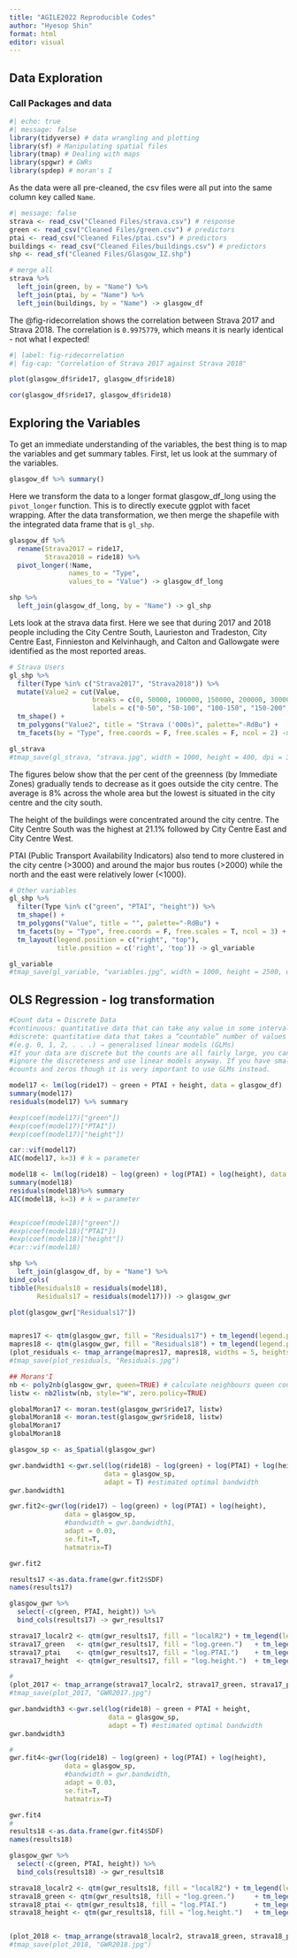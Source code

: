 ```yaml
---
title: "AGILE2022 Reproducible Codes"
author: "Hyesop Shin"
format: html
editor: visual
---
```


## Data Exploration

### Call Packages and data

```r
#| echo: true
#| message: false
library(tidyverse) # data wrangling and plotting
library(sf) # Manipulating spatial files
library(tmap) # Dealing with maps
library(spgwr) # GWRs
library(spdep) # moran's I
```

As the data were all pre-cleaned, the csv files were all put into the same column key called `Name`.

```r
#| message: false
strava <- read_csv("Cleaned Files/strava.csv") # response
green <- read_csv("Cleaned Files/green.csv") # predictors
ptai <- read_csv("Cleaned Files/ptai.csv") # predictors
buildings <- read_csv("Cleaned Files/buildings.csv") # predictors
shp <- read_sf("Cleaned Files/Glasgow_IZ.shp")

# merge all 
strava %>% 
  left_join(green, by = "Name") %>% 
  left_join(ptai, by = "Name") %>% 
  left_join(buildings, by = "Name") -> glasgow_df
```

The @fig-ridecorrelation shows the correlation between Strava 2017 and Strava 2018. The correlation is `0.9975779`, which means it is nearly identical - not what I expected!

```r
#| label: fig-ridecorrelation
#| fig-cap: "Correlation of Strava 2017 against Strava 2018"

plot(glasgow_df$ride17, glasgow_df$ride18)

cor(glasgow_df$ride17, glasgow_df$ride18)
```

## Exploring the Variables

To get an immediate understanding of the variables, the best thing is to map the variables and get summary tables. First, let us look at the summary of the variables.

```r
glasgow_df %>% summary()
```

Here we transform the data to a longer format glasgow_df_long using the `pivot_longer` function. This is to directly execute ggplot with facet wrapping. After the data transformation, we then merge the shapefile with the integrated data frame that is `gl_shp`.

```r
glasgow_df %>% 
  rename(Strava2017 = ride17,
         Strava2018 = ride18) %>% 
  pivot_longer(!Name,
               names_to = "Type",
               values_to = "Value") -> glasgow_df_long

shp %>% 
  left_join(glasgow_df_long, by = "Name") -> gl_shp
```

Lets look at the strava data first. Here we see that during 2017 and 2018 people including the City Centre South, Laurieston and Tradeston, City Centre East, Finnieston and Kelvinhaugh, and Calton and Gallowgate were identified as the most reported areas.

```r
# Strava Users
gl_shp %>% 
  filter(Type %in% c("Strava2017", "Strava2018")) %>% 
  mutate(Value2 = cut(Value,
                     breaks = c(0, 50000, 100000, 150000, 200000, 300000, +Inf),
                     labels = c("0-50", "50-100", "100-150", "150-200", "200-30", ">300"))) %>% 
  tm_shape() +
  tm_polygons("Value2", title = "Strava ('000s)", palette="-RdBu") +
  tm_facets(by = "Type", free.coords = F, free.scales = F, ncol = 2) -> gl_strava

gl_strava
#tmap_save(gl_strava, "strava.jpg", width = 1000, height = 400, dpi = 300)
```

The figures below show that the per cent of the greenness (by Immediate Zones) gradually tends to decrease as it goes outside the city centre. The average is 8% across the whole area but the lowest is situated in the city centre and the city south.

The height of the buildings were concentrated around the city centre. The City Centre South was the highest at 21.1% followed by City Centre East and City Centre West.

PTAI (Public Transport Availability Indicators) also tend to more clustered in the city centre (\>3000) and around the major bus routes (\>2000) while the north and the east were relatively lower (\<1000).

```r
# Other variables
gl_shp %>% 
  filter(Type %in% c("green", "PTAI", "height")) %>%
  tm_shape() +
  tm_polygons("Value", title = "", palette="-RdBu") +
  tm_facets(by = "Type", free.coords = F, free.scales = T, ncol = 3) +
  tm_layout(legend.position = c("right", "top"),  
            title.position = c('right', 'top')) -> gl_variable

gl_variable
#tmap_save(gl_variable, "variables.jpg", width = 1000, height = 2500, dpi = 300)

```

## OLS Regression - log transformation

```r
#Count data = Discrete Data
#continuous: quantitative data that can take any value in some interval ⇒ linear models
#discrete: quantitative data that takes a “countable” number of values
#(e.g. 0, 1, 2, . . .) ⇒ generalised linear models (GLMs)
#If your data are discrete but the counts are all fairly large, you can
#ignore the discreteness and use linear models anyway. If you have small
#counts and zeros though it is very important to use GLMs instead.

model17 <- lm(log(ride17) ~ green + PTAI + height, data = glasgow_df) 
summary(model17)
residuals(model17) %>% summary

#exp(coef(model17)["green"])
#exp(coef(model17)["PTAI"])
#exp(coef(model17)["height"])

car::vif(model17)
AIC(model17, k=3) # k = parameter

```

```r
model18 <- lm(log(ride18) ~ log(green) + log(PTAI) + log(height), data = glasgow_df) 
summary(model18)
residuals(model18)%>% summary
AIC(model18, k=3) # k = parameter


#exp(coef(model18)["green"])
#exp(coef(model18)["PTAI"])
#exp(coef(model18)["height"])
#car::vif(model18)
```

```r

shp %>% 
  left_join(glasgow_df, by = "Name") %>% 
bind_cols(
tibble(Residuals18 = residuals(model18),
       Residuals17 = residuals(model17))) -> glasgow_gwr

plot(glasgow_gwr["Residuals17"])


mapres17 <- qtm(glasgow_gwr, fill = "Residuals17") + tm_legend(legend.position = c("right", "top"))
mapres18 <- qtm(glasgow_gwr, fill = "Residuals18") + tm_legend(legend.position = c("right", "top"))
(plot_residuals <- tmap_arrange(mapres17, mapres18, widths = 5, heights = 3))
#tmap_save(plot_residuals, "Residuals.jpg")
```

```r
## Morans'I
nb <- poly2nb(glasgow_gwr, queen=TRUE) # calculate neighbours queen continuity
listw <- nb2listw(nb, style="W", zero.policy=TRUE)

globalMoran17 <- moran.test(glasgow_gwr$ride17, listw)
globalMoran18 <- moran.test(glasgow_gwr$ride18, listw)
globalMoran17
globalMoran18

glasgow_sp <- as_Spatial(glasgow_gwr)
```

```r
gwr.bandwidth1 <-gwr.sel(log(ride18) ~ log(green) + log(PTAI) + log(height), 
                        data = glasgow_sp,
                        adapt = T) #estimated optimal bandwidth
gwr.bandwidth1

gwr.fit2<-gwr(log(ride17) ~ log(green) + log(PTAI) + log(height), 
              data = glasgow_sp, 
              #bandwidth = gwr.bandwidth1, 
              adapt = 0.03,
              se.fit=T, 
              hatmatrix=T)

gwr.fit2
```

```r
results17 <-as.data.frame(gwr.fit2$SDF)
names(results17)

glasgow_gwr %>% 
  select(-c(green, PTAI, height)) %>% 
  bind_cols(results17) -> gwr_results17

strava17_localr2 <- qtm(gwr_results17, fill = "localR2") + tm_legend(legend.position = c("right", "top"))
strava17_green   <- qtm(gwr_results17, fill = "log.green.")   + tm_legend(legend.position = c("right", "top"))
strava17_ptai    <- qtm(gwr_results17, fill = "log.PTAI.")    + tm_legend(legend.position = c("right", "top"))
strava17_height  <- qtm(gwr_results17, fill = "log.height.")  + tm_legend(legend.position = c("right", "top"))

#
(plot_2017 <- tmap_arrange(strava17_localr2, strava17_green, strava17_ptai, strava17_height))
#tmap_save(plot_2017, "GWR2017.jpg")
```

```r
gwr.bandwidth3 <-gwr.sel(log(ride18) ~ green + PTAI + height, 
                         data = glasgow_sp,
                         adapt = T) #estimated optimal bandwidth
gwr.bandwidth3

#
gwr.fit4<-gwr(log(ride18) ~ log(green) + log(PTAI) + log(height),
              data = glasgow_sp, 
              #bandwidth = gwr.bandwidth, 
              adapt = 0.03,
              se.fit=T, 
              hatmatrix=T)

gwr.fit4
#
results18 <-as.data.frame(gwr.fit4$SDF)
names(results18)

glasgow_gwr %>% 
  select(-c(green, PTAI, height)) %>% 
  bind_cols(results18) -> gwr_results18

strava18_localr2 <- qtm(gwr_results18, fill = "localR2") + tm_legend(legend.position = c("right", "top"))
strava18_green <- qtm(gwr_results18, fill = "log.green.")     + tm_legend(legend.position = c("right", "top"))
strava18_ptai <- qtm(gwr_results18, fill = "log.PTAI.")       + tm_legend(legend.position = c("right", "top"))
strava18_height <- qtm(gwr_results18, fill = "log.height.")   + tm_legend(legend.position = c("right", "top"))


(plot_2018 <- tmap_arrange(strava18_localr2, strava18_green, strava18_ptai, strava18_height))
#tmap_save(plot_2018, "GWR2018.jpg")

```
